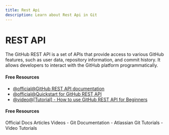 ```yaml
---
title: Rest Api
description: Learn about Rest Api in Git
---
```


# REST API

The GitHub REST API is a set of APIs that provide access to various GitHub features, such as user data, repository information, and commit history. It allows developers to interact with the GitHub platform programmatically.

#### Free Resources

- [@official@GitHub REST API documentation](https://docs.github.com/en/rest?apiVersion=2022-11-28)
- [@official@Quickstart for GitHub REST API](https://docs.github.com/en/rest/quickstart?apiVersion=2022-11-28)
- [@video@[Tutorial] - How to use GitHub REST API for Beginners](https://www.youtube.com/watch?v=OvfLavRD1Os)

#### Free Resources

<Tabs defaultValue="official">
<TabsList>
<TabsTrigger value="official">Official Docs</TabsTrigger>
<TabsTrigger value="article">Articles</TabsTrigger>
<TabsTrigger value="video">Videos</TabsTrigger>
</TabsList>

<TabsContent value="official">
- <Link href="https://git-scm.com/docs">Git Documentation</Link>
</TabsContent>
<TabsContent value="article">
- <Link href="https://www.atlassian.com/git/tutorials">Atlassian Git Tutorials</Link>
</TabsContent>
<TabsContent value="video">
- <Link href="https://www.youtube.com/results?search_query=git+rest-api+tutorial">Video Tutorials</Link>
</TabsContent>
</Tabs>
